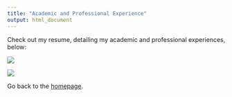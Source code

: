 ```yaml
---
title: "Academic and Professional Experience"
output: html_document
---
```


Check out my resume, detailing my academic and professional experiences, below:

![](attachments/resume_pg_1.png)

![](attachments/resume_pg_2.png)

Go back to the [homepage](index.html).